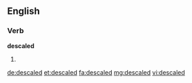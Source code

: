==English==

===Verb===
'''descaled'''

# {{past of|descale}}

[[de:descaled]]
[[et:descaled]]
[[fa:descaled]]
[[mg:descaled]]
[[vi:descaled]]